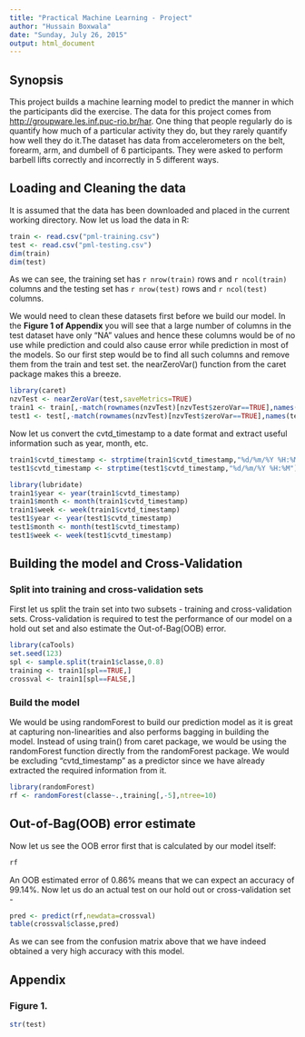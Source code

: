 ```yaml
---
title: "Practical Machine Learning - Project"
author: "Hussain Boxwala"
date: "Sunday, July 26, 2015"
output: html_document
---
```


## Synopsis
This project builds a machine learning model to predict the manner in which the participants did the exercise. The data for this project comes from <http://groupware.les.inf.puc-rio.br/har>.  One thing that people regularly do is quantify how much of a particular activity they do, but they rarely quantify how well they do it.The dataset has data from accelerometers on the belt, forearm, arm, and dumbell of 6 participants. They were asked to perform barbell lifts correctly and incorrectly in 5 different ways.

## Loading and Cleaning the data

It is assumed that the data has been downloaded and placed in the current working directory. Now let us load the data in R:
```r
train <- read.csv("pml-training.csv")
test <- read.csv("pml-testing.csv")
dim(train)
dim(test)
```

As we can see, the training set has `r nrow(train)` rows and `r ncol(train)` columns and the testing set has `r nrow(test)` rows and `r ncol(test)` columns.

We would need to clean these datasets first before we build our model. In the **Figure 1 of Appendix** you will see that a large number of columns in the test dataset have only "NA" values and hence these columns would be of no use while prediction and could also cause error while prediction in most of the models. So our first step would be to find all such columns and remove them from the train and test set. the nearZeroVar() function from the caret package makes this a breeze.

```r
library(caret)
nzvTest <- nearZeroVar(test,saveMetrics=TRUE)
train1 <- train[,-match(rownames(nzvTest)[nzvTest$zeroVar==TRUE],names(train))]
test1 <- test[,-match(rownames(nzvTest)[nzvTest$zeroVar==TRUE],names(test))]
```

Now let us convert the cvtd_timestamp to a date format and extract useful information such as year, month, etc. 
```r
train1$cvtd_timestamp <- strptime(train1$cvtd_timestamp,"%d/%m/%Y %H:%M")
test1$cvtd_timestamp <- strptime(test1$cvtd_timestamp,"%d/%m/%Y %H:%M")

library(lubridate)
train1$year <- year(train1$cvtd_timestamp)
train1$month <- month(train1$cvtd_timestamp)
train1$week <- week(train1$cvtd_timestamp)
test1$year <- year(test1$cvtd_timestamp)
test1$month <- month(test1$cvtd_timestamp)
test1$week <- week(test1$cvtd_timestamp)
```

## Building the model and Cross-Validation

### Split into training and cross-validation sets

First let us split the train set into two subsets - training and cross-validation sets. Cross-validation is required to test the performance of our model on a hold out set and also estimate the Out-of-Bag(OOB) error.

```r
library(caTools)
set.seed(123)
spl <- sample.split(train1$classe,0.8)
training <- train1[spl==TRUE,]
crossval <- train1[spl==FALSE,]
```

### Build the model

We would be using randomForest to build our prediction model as it is great at capturing non-linearities and also performs bagging in building the model. Instead of using train() from caret package, we would be using the randomForest function directly from the randomForest package. We would be excluding "cvtd_timestamp" as a predictor since we have already extracted the required information from it. 

```r
library(randomForest)
rf <- randomForest(classe~.,training[,-5],ntree=10)
```

## Out-of-Bag(OOB) error estimate

Now let us see the OOB error first that is calculated by our model itself:
```r
rf
```
An OOB estimated error of 0.86% means that we can expect an accuracy of 99.14%. Now let us do an actual test on our hold out or cross-validation set - 
```r
pred <- predict(rf,newdata=crossval)
table(crossval$classe,pred)
```

As we can see from the confusion matrix above that we have indeed obtained a very high accuracy with this model.

## Appendix
### Figure 1.
```r
str(test)
```